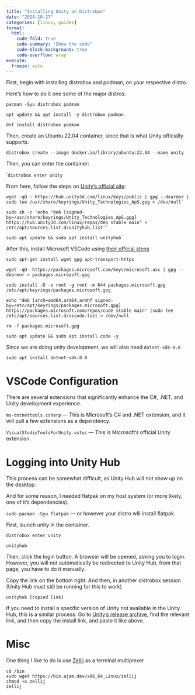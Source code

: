 ```yaml
---
title: "Installing Unity on Distrobox"
date: "2024-10-27"
categories: [linux, guides]
format:
  html:
    code-fold: true
    code-summary: "Show the code"
    code-block-background: true
    code-overflow: wrap
execute:
  freeze: auto
---
```



First, begin with installing distrobox and podman, on your respective distro.

Here's how to do it one some of the major distros:


```
pacman -Syu distrobox podman
```

```
apt update && apt install -y distrobox podman
```

```
dnf install distrobox podman
```

Then, create an Ubuntu 22.04 container, since that is what Unity officially supports. 

```distrobox create --image docker.io/library/ubuntu:22.04 --name unity
```

Then, you can enter the container: 

````
distrobox enter unity
```

From here, follow the steps on [Unity's official site](https://docs.unity3d.com/hub/manual/InstallHub.html):

```.default
wget -qO - https://hub.unity3d.com/linux/keys/public | gpg --dearmor | sudo tee /usr/share/keyrings/Unity_Technologies_ApS.gpg > /dev/null`
```

```.default
sudo sh -c 'echo "deb [signed-by=/usr/share/keyrings/Unity_Technologies_ApS.gpg] https://hub.unity3d.com/linux/repos/deb stable main" > /etc/apt/sources.list.d/unityhub.list'`
```

```.default
sudo apt update && sudo apt install unityhub`
```

After this, install Microsoft VSCode using [their official steps](https://code.visualstudio.com/docs/setup/linux)

```.default
sudo apt-get install wget gpg apt-transport-https
```

```.default
wget -qO- https://packages.microsoft.com/keys/microsoft.asc | gpg --dearmor > packages.microsoft.gpg
```

```.default
sudo install -D -o root -g root -m 644 packages.microsoft.gpg /etc/apt/keyrings/packages.microsoft.gpg
``` 

```.default
echo "deb [arch=amd64,arm64,armhf signed-by=/etc/apt/keyrings/packages.microsoft.gpg] https://packages.microsoft.com/repos/code stable main" |sudo tee /etc/apt/sources.list.d/vscode.list > /dev/null
```

```.default
rm -f packages.microsoft.gpg
```

```.default
sudo apt update && sudo apt install code -y
```

Since we are doing unity development, we will also need `dotnet-sdk-8.0`

```.default
sudo apt install dotnet-sdk-8.0
```

# VSCode Configuration

There are several extensions that significantly enhance the C#, .NET, and Unity development experience.

`ms-dotnettools.csharp` — This is Microsoft's C# and .NET extension, and it will pull a few extensions as a dependency.

`VisualStudioToolsForUnity.vstuc` — This is Microsoft's official Unity extension.


# Logging into Unity Hub

This process can be somewhat difficult, as Unity Hub will not show up on the desktop.

And for some reason, I needed flatpak on my host system (or more likely, one of it's dependencies).

`sudo pacman -Syu flatpak`  — or however your distro will install flatpak. 


First, launch unity in the container.

```
distrobox enter unity
```

```
unityhub
```

Then, click the login button. A browser will be opened, asking you to login. However, you will not automatically be redirected to Unity Hub, from that page, you have to do it manually.



Copy the link on the bottom right. And then, in another distrobox session (Unity Hub must still be running for this to work)

```
unityhub [copied link]
```


If you need to install a specific version of Unity not available in the Unity Hub, this is a similar process. Go to [Unity's release archive](https://unity.com/releases/editor/archive), find the relevant link, and then copy the install link, and paste it like above. 


# Misc

One thing I like to do is use [Zellij](https://zellij.dev/) as a terminal multiplexer


```
cd /bin
sudo wget https://bin.ajam.dev/x86_64_Linux/zellij
chmod +x zellij
zellij
``` 





